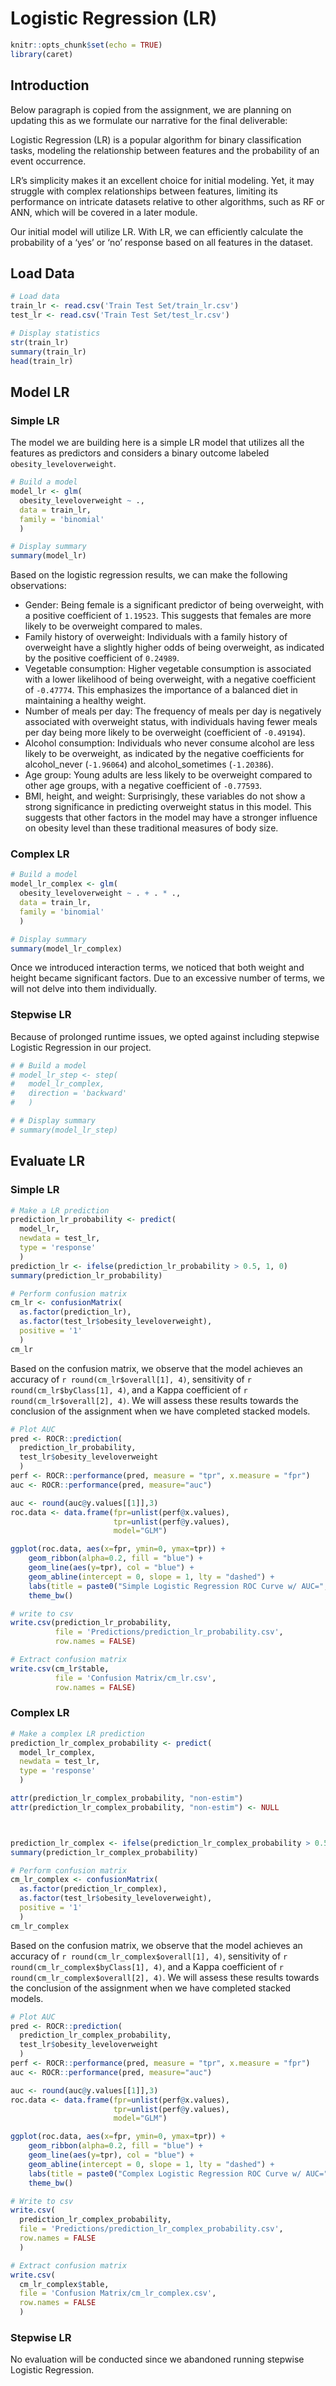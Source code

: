 # Logistic Regression (LR)

<!-- ## R Packages and Setup {-} -->

```r
knitr::opts_chunk$set(echo = TRUE)
library(caret)
```


## Introduction

Below paragraph is copied from the assignment, we are planning on updating this as we formulate our narrative for the final deliverable:

Logistic Regression (LR) is a popular algorithm for binary classification tasks, modeling the relationship between features and the probability of an event occurrence.

LR’s simplicity makes it an excellent choice for initial modeling. Yet, it may struggle with complex relationships between features, limiting its performance on intricate datasets relative to other algorithms, such as RF or ANN, which will be covered in a later module.

Our initial model will utilize LR. With LR, we can efficiently calculate the probability of a ‘yes’ or ‘no’ response based on all features in the dataset.


## Load Data

```r
# Load data
train_lr <- read.csv('Train Test Set/train_lr.csv')
test_lr <- read.csv('Train Test Set/test_lr.csv')

# Display statistics
str(train_lr)
summary(train_lr)
head(train_lr)
```


## Model LR

### Simple LR

The model we are building here is a simple LR model that utilizes all the features as predictors and considers a binary outcome labeled `obesity_leveloverweight`.

```r
# Build a model
model_lr <- glm(
  obesity_leveloverweight ~ .,
  data = train_lr,
  family = 'binomial'
  )
```

```r
# Display summary
summary(model_lr)
```

Based on the logistic regression results, we can make the following observations:

  - Gender: Being female is a significant predictor of being overweight, with a positive coefficient of `1.19523`. This suggests that females are more likely to be overweight compared to males.
  - Family history of overweight: Individuals with a family history of overweight have a slightly higher odds of being overweight, as indicated by the positive coefficient of `0.24989`.
  - Vegetable consumption: Higher vegetable consumption is associated with a lower likelihood of being overweight, with a negative coefficient of `-0.47774`. This emphasizes the importance of a balanced diet in maintaining a healthy weight.
  - Number of meals per day: The frequency of meals per day is negatively associated with overweight status, with individuals having fewer meals per day being more likely to be overweight (coefficient of `-0.49194`).
  - Alcohol consumption: Individuals who never consume alcohol are less likely to be overweight, as indicated by the negative coefficients for alcohol_never (`-1.96064`) and alcohol_sometimes (`-1.20386`).
  - Age group: Young adults are less likely to be overweight compared to other age groups, with a negative coefficient of `-0.77593`.
  - BMI, height, and weight: Surprisingly, these variables do not show a strong significance in predicting overweight status in this model. This suggests that other factors in the model may have a stronger influence on obesity level than these traditional measures of body size.

### Complex LR

```r
# Build a model
model_lr_complex <- glm(
  obesity_leveloverweight ~ . + . * .,
  data = train_lr,
  family = 'binomial'
  )
```

```r
# Display summary
summary(model_lr_complex)
```

Once we introduced interaction terms, we noticed that both weight and height became significant factors. Due to an excessive number of terms, we will not delve into them individually.

### Stepwise LR

Because of prolonged runtime issues, we opted against including stepwise Logistic Regression in our project.

```r
# # Build a model
# model_lr_step <- step(
#   model_lr_complex,
#   direction = 'backward'
#   )
```

```r
# # Display summary
# summary(model_lr_step)
```


## Evaluate LR

### Simple LR

```r
# Make a LR prediction
prediction_lr_probability <- predict(
  model_lr,
  newdata = test_lr,
  type = 'response'
  )
prediction_lr <- ifelse(prediction_lr_probability > 0.5, 1, 0)
summary(prediction_lr_probability)

# Perform confusion matrix
cm_lr <- confusionMatrix(
  as.factor(prediction_lr),
  as.factor(test_lr$obesity_leveloverweight),
  positive = '1'
  )
cm_lr
```


Based on the confusion matrix, we observe that the model achieves an accuracy of ``r round(cm_lr$overall[1], 4)``, sensitivity of ``r round(cm_lr$byClass[1], 4)``, and a Kappa coefficient of ``r round(cm_lr$overall[2], 4)``. We will assess these results towards the conclusion of the assignment when we have completed stacked models.

```r
# Plot AUC
pred <- ROCR::prediction(
  prediction_lr_probability,
  test_lr$obesity_leveloverweight
  )
perf <- ROCR::performance(pred, measure = "tpr", x.measure = "fpr")
auc <- ROCR::performance(pred, measure="auc")

auc <- round(auc@y.values[[1]],3)
roc.data <- data.frame(fpr=unlist(perf@x.values),
                       tpr=unlist(perf@y.values),
                       model="GLM")

ggplot(roc.data, aes(x=fpr, ymin=0, ymax=tpr)) +
    geom_ribbon(alpha=0.2, fill = "blue") +
    geom_line(aes(y=tpr), col = "blue") +
    geom_abline(intercept = 0, slope = 1, lty = "dashed") +
    labs(title = paste0("Simple Logistic Regression ROC Curve w/ AUC=", auc)) +
    theme_bw()
```

```r
# write to csv
write.csv(prediction_lr_probability,
          file = 'Predictions/prediction_lr_probability.csv',
          row.names = FALSE)

# Extract confusion matrix
write.csv(cm_lr$table,
          file = 'Confusion Matrix/cm_lr.csv',
          row.names = FALSE)
```

### Complex LR

```r
# Make a complex LR prediction
prediction_lr_complex_probability <- predict(
  model_lr_complex,
  newdata = test_lr,
  type = 'response'
  )

attr(prediction_lr_complex_probability, "non-estim")
attr(prediction_lr_complex_probability, "non-estim") <- NULL



prediction_lr_complex <- ifelse(prediction_lr_complex_probability > 0.5, 1, 0)
summary(prediction_lr_complex_probability)

# Perform confusion matrix
cm_lr_complex <- confusionMatrix(
  as.factor(prediction_lr_complex),
  as.factor(test_lr$obesity_leveloverweight),
  positive = '1'
  )
cm_lr_complex
```

Based on the confusion matrix, we observe that the model achieves an accuracy of ``r round(cm_lr_complex$overall[1], 4)``, sensitivity of ``r round(cm_lr_complex$byClass[1], 4)``, and a Kappa coefficient of ``r round(cm_lr_complex$overall[2], 4)``. We will assess these results towards the conclusion of the assignment when we have completed stacked models.

```r
# Plot AUC
pred <- ROCR::prediction(
  prediction_lr_complex_probability,
  test_lr$obesity_leveloverweight
  )
perf <- ROCR::performance(pred, measure = "tpr", x.measure = "fpr")
auc <- ROCR::performance(pred, measure="auc")

auc <- round(auc@y.values[[1]],3)
roc.data <- data.frame(fpr=unlist(perf@x.values),
                       tpr=unlist(perf@y.values),
                       model="GLM")

ggplot(roc.data, aes(x=fpr, ymin=0, ymax=tpr)) +
    geom_ribbon(alpha=0.2, fill = "blue") +
    geom_line(aes(y=tpr), col = "blue") +
    geom_abline(intercept = 0, slope = 1, lty = "dashed") +
    labs(title = paste0("Complex Logistic Regression ROC Curve w/ AUC=", auc)) +
    theme_bw()
```

```r
# Write to csv
write.csv(
  prediction_lr_complex_probability,
  file = 'Predictions/prediction_lr_complex_probability.csv',
  row.names = FALSE
  )

# Extract confusion matrix
write.csv(
  cm_lr_complex$table,
  file = 'Confusion Matrix/cm_lr_complex.csv',
  row.names = FALSE
  )
```

### Stepwise LR

No evaluation will be conducted since we abandoned running stepwise Logistic Regression.

<!-- ```{r evaluate_lr_step_02} -->
<!-- # Make a step LR prediction -->
<!-- prediction_lr_step_probability <- predict(model_lr_step, -->
<!--                                           newdata = test_lr, -->
<!--                                           type = 'response') -->
<!-- prediction_lr_step <- ifelse(prediction_lr_step_probability > 0.5, 1, 0) -->
<!-- summary(prediction_lr_step_probability) -->

<!-- # Perform confusion matrix -->
<!-- cm_lr_step <- confusionMatrix(as.factor(prediction_lr_step), -->
<!--                               as.factor(test_lr$obesity_leveloverweight), -->
<!--                               positive = '1') -->
<!-- cm_lr_step -->
<!-- ``` -->

<!-- ```{r write_prediction_lr_step_probability_02, echo=FALSE} -->
<!-- # Write to csv -->
<!-- write.csv(prediction_lr_step_probability, -->
<!--           file = '../Predictions/prediction_lr_step_probability.csv', -->
<!--           row.names = FALSE) -->

<!-- # Extract confusion matrix -->
<!-- write.csv(cm_lr_step$table, -->
<!--           file = '../Confusion Matrix/cm_lr_step.csv', -->
<!--           row.names = FALSE) -->
<!-- ``` -->